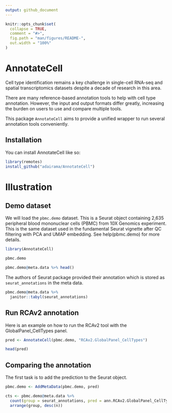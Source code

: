 ```yaml
---
output: github_document
---
```


<!-- README.md is generated from README.Rmd. Please edit that file -->

```r
knitr::opts_chunk$set(
  collapse = TRUE,
  comment = "#>",
  fig.path = "man/figures/README-",
  out.width = "100%"
)
```

# AnnotateCell

<!-- badges: start -->
<!-- badges: end -->

Cell type identification remains a key challenge in single-cell RNA-seq and spatial transcriptomics datasets despite a decade of research in this area.

There are many reference-based annotation tools to help with cell type annotation. However, the input and output formats differ greatly, increasing the burden on users to use and compare multiple tools. 

This package `AnnotateCell` aims to provide a unified wrapper to run several annotation tools conveniently.


## Installation

You can install AnnotateCell like so:

```r
library(remotes)
install_github("adairama/AnnotateCell")
```

# Illustration

## Demo dataset

We will load the `pbmc.demo` dataset. This is a Seurat object containing 2,635 peripheral blood mononuclear cells (PBMC) from 10X Genomics experiment. This is the same dataset used in the fundamental Seurat vignette after QC filtering with PCA and UMAP embedding. See help(pbmc.demo) for more details.

```r
library(AnnotateCell)

pbmc.demo

pbmc.demo@meta.data %>% head()
```
The authors of Seurat package provided their annotation which is stored as `seurat_annotations` in the meta data.

```r
pbmc.demo@meta.data %>% 
  janitor::tabyl(seurat_annotations)
```

## Run RCAv2 annotation

Here is an example on how to run the RCAv2 tool with the GlobalPanel_CellTypes panel.

```r
pred <- AnnotateCell(pbmc.demo, "RCAv2.GlobalPanel_CellTypes")

head(pred)
```

## Comparing the annotation

The first task is to add the prediction to the Seurat object.

```r
pbmc.demo <- AddMetaData(pbmc.demo, pred)
```

```r
cts <- pbmc.demo@meta.data %>% 
  count(group = seurat_annotations, pred = ann.RCAv2.GlobalPanel_CellTypes) %>% 
  arrange(group, desc(n))
```

